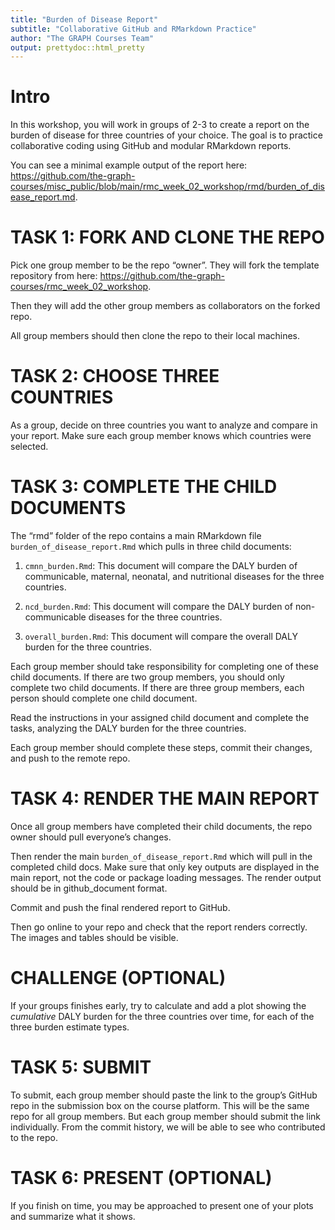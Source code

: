```yaml
---
title: "Burden of Disease Report"
subtitle: "Collaborative GitHub and RMarkdown Practice"
author: "The GRAPH Courses Team"
output: prettydoc::html_pretty
---
```


# Intro

In this workshop, you will work in groups of 2-3 to create a report on the burden of disease for three countries of your choice. The goal is to practice collaborative coding using GitHub and modular RMarkdown reports. 

You can see a minimal example output of the report here: [https://github.com/the-graph-courses/misc_public/blob/main/rmc_week_02_workshop/rmd/burden_of_disease_report.md](https://github.com/the-graph-courses/misc_public/blob/main/rmc_week_02_workshop/rmd/burden_of_disease_report.md){target="_blank"}.

# TASK 1: FORK AND CLONE THE REPO

Pick one group member to be the repo "owner". They will fork the template repository from here: [https://github.com/the-graph-courses/rmc_week_02_workshop](https://github.com/the-graph-courses/rmc_week_02_workshop){target="_blank"}.

Then they will add the other group members as collaborators on the forked repo.

All group members should then clone the repo to their local machines.

# TASK 2: CHOOSE THREE COUNTRIES 

As a group, decide on three countries you want to analyze and compare in your report. Make sure each group member knows which countries were selected.

# TASK 3: COMPLETE THE CHILD DOCUMENTS

The "rmd" folder of the repo contains a main RMarkdown file `burden_of_disease_report.Rmd` which pulls in three child documents:

1. `cmnn_burden.Rmd`: This document will compare the DALY burden of communicable, maternal, neonatal, and nutritional diseases for the three countries.

2. `ncd_burden.Rmd`: This document will compare the DALY burden of non-communicable diseases for the three countries.

3. `overall_burden.Rmd`: This document will compare the overall DALY burden for the three countries.

Each group member should take responsibility for completing one of these child documents. If there are two group members, you should only complete two child documents. If there are three group members, each person should complete one child document.

Read the instructions in your assigned child document and complete the tasks, analyzing the DALY burden for the three countries.

Each group member should complete these steps, commit their changes, and push to the remote repo.

# TASK 4: RENDER THE MAIN REPORT

Once all group members have completed their child documents, the repo owner should pull everyone's changes. 

Then render the main `burden_of_disease_report.Rmd` which will pull in the completed child docs. Make sure that only key outputs are displayed in the main report, not the code or package loading messages. The render output should be in github_document format.

Commit and push the final rendered report to GitHub. 

Then go online to your repo and check that the report renders correctly. The images and tables should be visible.

# CHALLENGE (OPTIONAL)

If your groups finishes early, try to calculate and add a plot showing the *cumulative* DALY burden for the three countries over time, for each of the three burden estimate types.

# TASK 5: SUBMIT

To submit, each group member should paste the link to the group's GitHub repo in the submission box on the course platform. This will be the same repo for all group members. But each group member should submit the link individually. From the commit history, we will be able to see who contributed to the repo.

# TASK 6: PRESENT (OPTIONAL)

If you finish on time, you may be approached to present one of your plots and summarize what it shows.
